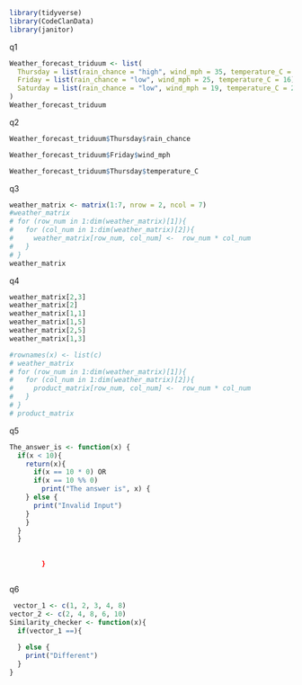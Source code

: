 ```r
library(tidyverse)
library(CodeClanData)
library(janitor)
```
q1
```r
Weather_forecast_triduum <- list(
  Thursday = list(rain_chance = "high", wind_mph = 35, temperature_C = 13),
  Friday = list(rain_chance = "low", wind_mph = 25, temperature_C = 16),
  Saturday = list(rain_chance = "low", wind_mph = 19, temperature_C = 22)
)
Weather_forecast_triduum
```
q2
```r
Weather_forecast_triduum$Thursday$rain_chance
```

```r
Weather_forecast_triduum$Friday$wind_mph
```

```r
Weather_forecast_triduum$Thursday$temperature_C
```

q3
```r
weather_matrix <- matrix(1:7, nrow = 2, ncol = 7)
#weather_matrix
# for (row_num in 1:dim(weather_matrix)[1]){
#   for (col_num in 1:dim(weather_matrix)[2]){
#     weather_matrix[row_num, col_num] <-  row_num * col_num
#   }
# }
weather_matrix
```

q4
```r
weather_matrix[2,3]
weather_matrix[2]
weather_matrix[1,1]
weather_matrix[1,5]
weather_matrix[2,5]
weather_matrix[1,3]
```

```r
#rownames(x) <- list(c)
# weather_matrix
# for (row_num in 1:dim(weather_matrix)[1]){
#   for (col_num in 1:dim(weather_matrix)[2]){
#     product_matrix[row_num, col_num] <-  row_num * col_num
#   }
# }
# product_matrix
```
q5
```r
The_answer_is <- function(x) {
  if(x < 10){
    return(x){
      if(x == 10 * 0) OR
      if(x == 10 %% 0)
        print("The answer is", x) {
    } else {
      print("Invalid Input")
    }
    }
  }
  }
          
          
        }
```

```r

```

q6
```r
 vector_1 <- c(1, 2, 3, 4, 8)
vector_2 <- c(2, 4, 8, 6, 10)
Similarity_checker <- function(x){
  if(vector_1 ==){
    
  } else {
    print("Different")
  }
}
```

